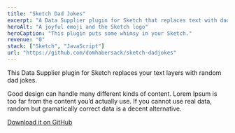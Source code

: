 ```yaml
---
title: "Sketch Dad Jokes"
excerpt: "A Data Supplier plugin for Sketch that replaces text with dad jokes. Because Lorem Ipsum is way too boring."
heroAlt: "A joyful emoji and the Sketch logo"
heroCaption: "This plugin puts some whimsy in your Sketch."
revenue: "0"
stack: ["Sketch", "JavaScript"]
url: "https://github.com/domhabersack/sketch-dadjokes"
---
```

This Data Supplier plugin for Sketch replaces your text layers with random dad jokes.

Good design can handle many different kinds of content. Lorem Ipsum is too far from the content you’d actually use. If you cannot use real data, random but gramatically correct data is a decent alternative.

[Download it on GitHub](https://github.com/domhabersack/sketch-dadjokes)
